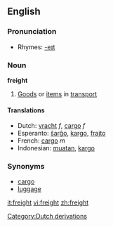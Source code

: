 ==English==

===Pronunciation===
*Rhymes: [[Rhymes:English:-eɪt|-eɪt]]

===Noun===
'''freight'''

# [[Good]]s or [[item]]s in [[transport]]

====Translations====
*Dutch: [[vracht]] ''f'', [[cargo]] ''f''
*Esperanto: [[ŝarĝo]], [[kargo]], [[frajto]]
*French: [[cargo]] ''m''
*Indonesian: [[muat|muatan]], [[kargo]]

===Synonyms===
*[[cargo]]
*[[luggage]]

[[Category:Dutch derivations]]

[[it:freight]]
[[vi:freight]]
[[zh:freight]]